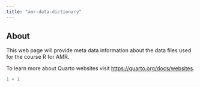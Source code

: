 ```yaml
---
title: "amr-data-dictionary"
---
```


## About

This web page will provide meta data information about the data files used for the course R for AMR.

To learn more about Quarto websites visit <https://quarto.org/docs/websites>.

```r
1 + 1
```
